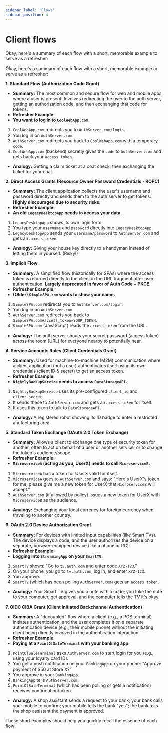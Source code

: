 ```yaml
---
sidebar_label: 'Flows'
sidebar_position: 4
---
```


# Client flows

Okay, here's a summary of each flow with a short, memorable example to serve as a refresher:

Okay, here's a summary of each flow with a short, memorable example to serve as a refresher:

**1. Standard Flow (Authorization Code Grant)**

*   **Summary:** The most common and secure flow for web and mobile apps where a user is present. Involves redirecting the user to the auth server, getting an authorization code, and then exchanging that code for tokens.
*   **Refresher Example:**
*   **You want to log in to `CoolWebApp.com`.**
1.  `CoolWebApp.com` redirects you to `AuthServer.com/login`.
2.  You log in on `AuthServer.com`.
3.  `AuthServer.com` redirects you back to `CoolWebApp.com` with a temporary `code`.
4.  `CoolWebApp.com` (backend) secretly gives the `code` to `AuthServer.com` and gets back your `access token`.
*   **Analogy:** Getting a claim ticket at a coat check, then exchanging the ticket for your coat.

**2. Direct Access Grants (Resource Owner Password Credentials - ROPC)**

*   **Summary:** The client application collects the user's username and password directly and sends them to the auth server to get tokens. **Highly discouraged due to security risks.**
*   **Refresher Example:**
*   **An old `LegacyDesktopApp` needs to access your data.**
1.  `LegacyDesktopApp` shows its own login form.
2.  You type your `username` and `password` directly into `LegacyDesktopApp`.
3.  `LegacyDesktopApp` sends your `username/password` to `AuthServer.com` and gets an `access token`.
*   **Analogy:** Giving your house key directly to a handyman instead of letting them in yourself. (Risky!)

**3. Implicit Flow**

*   **Summary:** A simplified flow (historically for SPAs) where the access token is returned directly to the client in the URL fragment after user authentication. **Largely deprecated in favor of Auth Code + PKCE.**
*   **Refresher Example:**
*   **(Older) `SimpleSPA.com` wants to show your name.**
1.  `SimpleSPA.com` redirects you to `AuthServer.com/login`.
2.  You log in on `AuthServer.com`.
3.  `AuthServer.com` redirects you back to `SimpleSPA.com#access_token=YOUR_TOKEN`.
4.  `SimpleSPA.com` (JavaScript) reads the `access token` from the URL.
*   **Analogy:** The auth server shouts your secret password (access token) across the room (URL) for everyone nearby to potentially hear.

**4. Service Accounts Roles (Client Credentials Grant)**

*   **Summary:** Used for machine-to-machine (M2M) communication where a client application (not a user) authenticates itself using its own credentials (client ID & secret) to get an access token.
*   **Refresher Example:**
*   **`NightlyBackupService` needs to access `DataStorageAPI`.**
1.  `NightlyBackupService` uses its pre-configured `client_id` and `client_secret`.
2.  It sends these to `AuthServer.com` and gets an `access token` for itself.
3.  It uses this token to talk to `DataStorageAPI`.
*   **Analogy:** A registered robot showing its ID badge to enter a restricted anufacturing area.

**5. Standard Token Exchange (OAuth 2.0 Token Exchange)**

*   **Summary:** Allows a client to exchange one type of security token for another, often to act on behalf of a user or another service, or to change the token's audience/scope.
*   **Refresher Example:**
*   **`MicroserviceA` (acting as you, UserX) needs to call `MicroserviceB`.**
1.  `MicroserviceA` has a token for UserX valid for itself.
2.  `MicroserviceA` goes to `AuthServer.com` and says: "Here's UserX's token for me, please give me a new token for UserX that `MicroserviceB` will accept."
3.  `AuthServer.com` (if allowed by policy) issues a new token for UserX with `MicroserviceB` as the audience.
*   **Analogy:** Exchanging your local currency for foreign currency when traveling to another country.

**6. OAuth 2.0 Device Authorization Grant**

*   **Summary:** For devices with limited input capabilities (like Smart TVs). The device displays a code, and the user authorizes the device on a separate, browser-equipped device (like a phone or PC).
*   **Refresher Example:**
*   **Logging into `StreamingApp` on your `SmartTV`.**
1.  `SmartTV` shows: "Go to `tv.auth.com` and enter code `XYZ-123`."
2.  On your phone, you go to `tv.auth.com`, log in, and enter `XYZ-123`.
3.  You approve.
4.  `SmartTV` (which has been polling `AuthServer.com`) gets an `access token`.
*   **Analogy:** Your Smart TV gives you a note with a code; you take the note to your computer, get approval, and the computer tells the TV it's okay.

**7. OIDC CIBA Grant (Client Initiated Backchannel Authentication)**

*   **Summary:** A "decoupled" flow where a client (e.g., a POS terminal) initiates authentication, and the user completes it on a separate authentication device (e.g., their mobile phone) without the initiating client being directly involved in the authentication interaction.
*   **Refresher Example:**
*   **Paying at a `PointOfSaleTerminal` with your banking app.**
1.  `PointOfSaleTerminal` asks `AuthServer.com` to start login for you (e.g., using your loyalty card ID).
2.  You get a push notification on your `BankingApp` on your phone: "Approve payment of $50 at Store X?"
3.  You approve in your `BankingApp`.
4.  `BankingApp` tells `AuthServer.com`.
5.  `PointOfSaleTerminal` (which has been polling or gets a notification) receives confirmation/token.
*   **Analogy:** A shop assistant sends a request to your bank; your bank calls your mobile to confirm; your mobile tells the bank "yes"; the bank tells the shop assistant the payment is approved.

These short examples should help you quickly recall the essence of each flow!